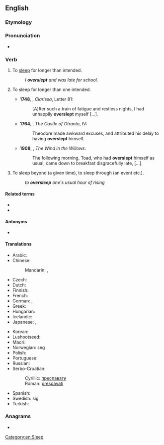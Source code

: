 ==English==

===Etymology===
{{prefix|en|over|sleep}}

===Pronunciation===
* {{IPA|en|/ˈəʊvəɹˌsliːp/}}

===Verb===
{{en-verb|oversleeps|oversleeping|overslept}}

# {{lb|en|intransitive}} To [[sleep]] for longer than intended. {{defdate|from 14th c.}}
#: ''I '''overslept''' and was late for school.''
# {{lb|en|reflexive|now|rare}} To sleep for longer than one intended. {{defdate|from 15th c.}}
#*'''1748''', {{w|Samuel Richardson}}, ''Clarissa'', Letter 81:
#*:[A]fter such a train of fatigue and restless nights, I had unhappily '''overslept''' myself […].
#*'''1764''', {{w|Horace Walpole}}, ''The Castle of Otranto'', IV:
#*:Theodore made awkward excuses, and attributed his delay to having '''overslept''' himself.
#*'''1908''', {{w|Kenneth Grahame}}, ''The Wind in the Willows'':
#*:The following morning, Toad, who had '''overslept''' himself as usual, came down to breakfast disgracefully late, [...].
# {{lb|en|transitive}} To sleep beyond (a given time), to sleep through (an event etc.). {{defdate|from 16th c.}}
#: ''to '''oversleep''' one's usual hour of rising''

====Related terms====
* {{l|en|sleep in}}<!-- aus., i would've thought everywhere -->
* {{l|en|sleep it out}}<!-- ireland, so i've just learned -->

====Antonyms====
* {{l|en|undersleep}}

====Translations====
{{trans-top|to sleep for longer than planned}}
* Arabic: {{t|ar|اِسْتَغْرَقَ فِي اَلنَّوْم}}
* Chinese:
*: Mandarin: {{t+|cmn|睡過頭|sc=Hani}}, {{t+|cmn|睡过头|tr=shuìguòtóu|sc=Hani}}
* Czech: {{t+|cs|zaspat}}
* Dutch: {{t|nl|zich verslapen}}
* Finnish: {{t|fi|nukkua pommiin}}
* French: {{t|fr|trop dormir}}
* German: {{t+|de|verschlafen}}, {{t+|de|verpennen}}
* Greek: {{t+|el|παρακοιμάμαι}}
* Hungarian: {{t+|hu|elalszik}}
* Icelandic: {{t|is|sofa yfir sig}}
* Japanese: {{t+|ja|寝過ごす|tr=ねすごす, nesugosu}}, {{t+|ja|寝坊|alt=寝坊する|tr=ねぼうする, nebō-surú}}
{{trans-mid}}
* Korean: {{t|ko|늦잠을 자다}}
* Lushootseed: {{t|lut|ʔitutdubut}}
* Maori: {{t|mi|moeroa}}
* Norwegian: {{t+|no|forsove}} seg
* Polish: {{t+|pl|zaspać}}
* Portuguese: {{t|pt|[[dormir]] [[demais]]}}
* Russian: {{t+|ru|проспа́ть|pf}}
* Serbo-Croatian:
*: Cyrillic: [[преспавати]]
*: Roman: [[prespavati]]
* Spanish: {{t|es|quedarse dormido}}
* Swedish: {{t+|sv|försova}} sig
* Turkish: {{t|tr|uyuyakalmak}}
{{trans-bottom}}

===Anagrams===
* {{anagrams|en|a=eeeloprsv|overpeels|sleep over|sleepover}}

[[Category:en:Sleep]]